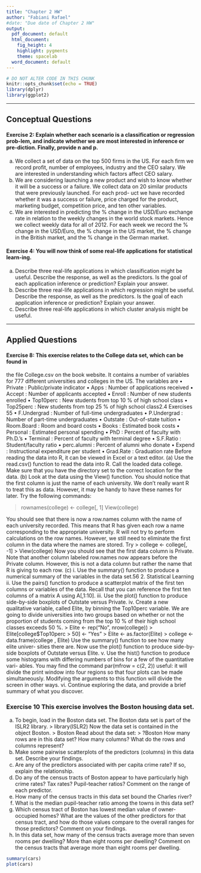 ```yaml
---
title: "Chapter 2 HW"
author: "Fabiani Rafael"
#date: "Due date of Chapter 2 HW"
output:
  pdf_document: default
  html_document:
    fig_height: 4
    highlight: pygments
    theme: spacelab
  word_document: default
---
```


```r
# DO NOT ALTER CODE IN THIS CHUNK
knitr::opts_chunk$set(echo = TRUE)
library(dplyr)
library(ggplot2)
```

* * *

## Conceptual Questions


#### Exercise 2: Explain whether each scenario is a classification or regression prob-lem, and indicate whether we are most interested in inference or pre-diction. Finally, provide n and p.

(a) We collect a set of data on the top 500 firms in the US. For each
firm we record profit, number of employees, industry and the
CEO salary. We are interested in understanding which factors
affect CEO salary.
(b) We are considering launching a new product and wish to know
whether it will be a success or a failure. We collect data on 20
similar products that were previously launched. For each prod-
uct we have recorded whether it was a success or failure, price
charged for the product, marketing budget, competition price,
and ten other variables.
(c) We are interested in predicting the % change in the USD/Euro
exchange rate in relation to the weekly changes in the world
stock markets. Hence we collect weekly data for all of 2012. For
each week we record the % change in the USD/Euro, the %
change in the US market, the % change in the British market,
and the % change in the German market.

#### Exercise 4: You will now think of some real-life applications for statistical learn-ing.
(a) Describe three real-life applications in which classification might
be useful. Describe the response, as well as the predictors. Is the
goal of each application inference or prediction? Explain your
answer.
(b) Describe three real-life applications in which regression might
be useful. Describe the response, as well as the predictors. Is the
goal of each application inference or prediction? Explain your
answer.
(c) Describe three real-life applications in which cluster analysis
might be useful.

* * *

## Applied Questions

#### Exercise 8: This exercise relates to the College data set, which can be found in
the file College.csv on the book website. It contains a number of
variables for 777 different universities and colleges in the US. The
variables are
• Private : Public/private indicator
• Apps : Number of applications received
• Accept : Number of applicants accepted
• Enroll : Number of new students enrolled
• Top10perc : New students from top 10 % of high school class
• Top25perc : New students from top 25 % of high school class2.4 Exercises
55
• F.Undergrad : Number of full-time undergraduates
• P.Undergrad : Number of part-time undergraduates
• Outstate : Out-of-state tuition
• Room.Board : Room and board costs
• Books : Estimated book costs
• Personal : Estimated personal spending
• PhD : Percent of faculty with Ph.D.’s
• Terminal : Percent of faculty with terminal degree
• S.F.Ratio : Student/faculty ratio
• perc.alumni : Percent of alumni who donate
• Expend : Instructional expenditure per student
• Grad.Rate : Graduation rate
Before reading the data into R, it can be viewed in Excel or a text
editor.
(a) Use the read.csv() function to read the data into R. Call the
loaded data college. Make sure that you have the directory set
to the correct location for the data.
(b) Look at the data using the View() function. You should notice
that the first column is just the name of each university. We don’t
really want R to treat this as data. However, it may be handy to
have these names for later. Try the following commands:

> rownames(college) <- college[, 1]
> View(college)

You should see that there is now a row.names column with the
name of each university recorded. This means that R has given
each row a name corresponding to the appropriate university. R
will not try to perform calculations on the row names. However,
we still need to eliminate the first column in the data where the
names are stored. Try
> college <- college[, -1]
> View(college)
Now you should see that the first data column is Private. Note
that another column labeled row.names now appears before the
Private column. However, this is not a data column but rather
the name that R is giving to each row.
(c)
i. Use the summary() function to produce a numerical summary
of the variables in the data set.56
2. Statistical Learning
ii. Use the pairs() function to produce a scatterplot matrix of
the first ten columns or variables of the data. Recall that
you can reference the first ten columns of a matrix A using
A[,1:10].
iii. Use the plot() function to produce side-by-side boxplots of
Outstate versus Private.
iv. Create a new qualitative variable, called Elite, by binning
the Top10perc variable. We are going to divide universities
into two groups based on whether or not the proportion
of students coming from the top 10 % of their high school
classes exceeds 50 %.
> Elite <- rep("No", nrow(college))
> Elite[college$Top10perc > 50] <- "Yes"
> Elite <- as.factor(Elite)
> college <- data.frame(college , Elite)
Use the summary() function to see how many elite univer-
sities there are. Now use the plot() function to produce
side-by-side boxplots of Outstate versus Elite.
v. Use the hist() function to produce some histograms with
differing numbers of bins for a few of the quantitative vari-
ables. You may find the command par(mfrow = c(2, 2))
useful: it will divide the print window into four regions so
that four plots can be made simultaneously. Modifying the
arguments to this function will divide the screen in other
ways.
vi. Continue exploring the data, and provide a brief summary
of what you discover.

### Exercise 10 This exercise involves the Boston housing data set.
(a) To begin, load in the Boston data set. The Boston data set is
part of the ISLR2 library.
> library(ISLR2)
Now the data set is contained in the object Boston.
> Boston
Read about the data set:
> ?Boston
How many rows are in this data set? How many columns? What
do the rows and columns represent?
(b) Make some pairwise scatterplots of the predictors (columns) in
this data set. Describe your findings.
(c) Are any of the predictors associated with per capita crime rate?
If so, explain the relationship.
(d) Do any of the census tracts of Boston appear to have particularly
high crime rates? Tax rates? Pupil-teacher ratios? Comment on
the range of each predictor.
(e) How many of the census tracts in this data set bound the Charles
river?
(f) What is the median pupil-teacher ratio among the towns in this
data set?
(g) Which census tract of Boston has lowest median value of owner-
occupied homes? What are the values of the other predictors
for that census tract, and how do those values compare to the
overall ranges for those predictors? Comment on your findings.
(h) In this data set, how many of the census tracts average more than
seven rooms per dwelling? More than eight rooms per dwelling?
Comment on the census tracts that average more than eight
rooms per dwelling. 

```r
summary(cars)
plot(cars)
```







